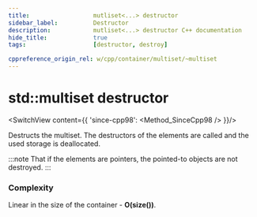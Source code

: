 ```yaml
---
title:					mutliset<...> destructor
sidebar_label:			Destructor
description:			mutliset<...> destructor C++ documentation
hide_title:				true
tags:					[destructor, destroy]

cppreference_origin_rel: w/cpp/container/multiset/~multiset
---
```



<!----------------- Codes ---------------------->


# std::multiset destructor

<SwitchView content={{
		'since-cpp98': <Method_SinceCpp98 />
	}}/>

Destructs the multiset. The destructors of the elements are called and the used storage is deallocated.

:::note
That if the elements are pointers, the pointed-to objects are not destroyed.
:::

### Complexity

Linear in the size of the container - **O(size())**.

